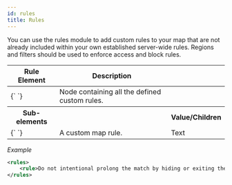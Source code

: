 ```yaml
---
id: rules
title: Rules
---
```


You can use the rules module to add custom rules to your map that are not already included within your own established server-wide rules. Regions and filters should be used to enforce access and block rules.

<div class="table-container">
  <table class="table">
    <thead>
      <tr>
        <th>Rule Element</th>
        <th>Description</th>
        <th></th>
      </tr>
    </thead>
    <tbody>
      <tr>
        <td>
          <label>{`<rules> </rules>`}</label>
        </td>
        <td>Node containing all the defined custom rules.</td>
        <td></td>
      </tr>
      <tr>
        <th>Sub-elements</th>
        <th />
        <th>Value/Children</th>
      </tr>
      <tr>
        <td>
          <label>{`<rule> </rule>`}</label>
        </td>
        <td>A custom map rule.</td>
        <td>
          <span class="badge badge--primary">Text</span>
        </td>
      </tr>
    </tbody>
  </table>
</div>

_Example_

```xml
<rules>
    <rule>Do not intentional prolong the match by hiding or exiting the playing area.</rule>
</rules>
```

